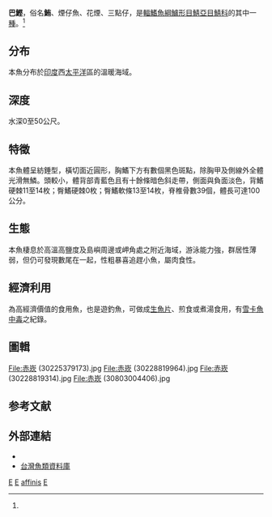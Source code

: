 {{Speciesbox 
| taxon = Euthynnus affinis 
| image = Euaff u0.gif
| status = NE
| status_system = IUCN3.1
| status_ref = <ref name = IUCN>{{cite journal | author1 = Collette, B. | author2 = Chang, S.-K. | author3 = Fox, W. | author4 = Juan Jorda, M. | author5 = Miyabe, N. | author6 = Nelson, R.  | author7 = Uozumi, Y. | display-authors = 3 | year = 2011 | title = ''Euthynnus affinis'' | journal = [[The_IUCN_Red_List_of_Threatened_Species|The IUCN Red List of Threatened Species]] | volume = 2011 | page = e.T170336A6753804 | doi = 10.2305/IUCN.UK.2011-2.RLTS.T170336A6753804.en }}</ref>
| authority = [[Cantor|Cantor]], 1849
| synonyms = *''Thynnus affinis''<br /><small>Cantor, 1849</small>
*''Euthunnus yaito''<br /><small>Kishinouye, 1915</small>
*''Euthynnus affinis yaito''<br /><small>Kishinouye, 1915</small>
*''Euthunnus wallisi''<br /><small>Whitley, 1937</small>
*''Euthynnus alletteratus affinis''<br /><small>Cantor, 1849</small>
*''Euthunnus alleteratus affinis''<br /><small>Cantor, 1849</small>
*''Euthunnus affinis yaito''<br /><small>Kishinouye, 1915</small>
*''Euthynnus yaito''<br /><small>Kishinouye, 1915</small>
*''Wanderer wallisi''<br /><small>Whitley, 1937</small>
*''Euthunnus affinis affinis''<br /><small>Cantor, 1849</small>
}}

'''巴鰹'''，俗名'''鮪'''、煙仔魚、花煙、三點仔，是[[輻鰭魚綱|輻鰭魚綱]][[鱸形目|鱸形目]][[鯖亞目|鯖亞目]][[鯖科|鯖科]]的其中一[[種|種]]。<ref name = IUCN/>

==分布==
本魚分布於[[印度|印度]]西[[太平洋|太平洋]]區的溫暖海域。

==深度==
水深0至50公尺。

==特徵==
本魚體呈紡錘型，橫切面近圓形，胸鰭下方有數個黑色斑點，除胸甲及側線外全體光滑無鱗。頭較小，體背部青藍色且有十餘條暗色斜走帶，側面與負面淡色，背鰭硬棘11至14枚；臀鰭硬棘0枚；臀鰭軟條13至14枚，脊椎骨數39個，體長可達100公分。

==生態==
本魚棲息於高溫高鹽度及島嶼周邊或岬角處之附近海域，游泳能力強，群居性薄弱，但仍可發現數尾在一起，性粗暴喜追趕小魚，屬肉食性。

==經濟利用==
為高經濟價值的食用魚，也是遊釣魚，可做成[[生魚片|生魚片]]、煎食或煮湯食用，有[[雪卡魚中毒|雪卡魚中毒]]之紀錄。

== 圖輯 ==
<gallery mode="packed" caption="台灣澎湖縣白沙鄉[[赤崁漁港|赤崁漁港]]捕獲的巴鰹">
File:赤崁 (30225379173).jpg
File:赤崁 (30228819964).jpg
File:赤崁 (30228819314).jpg
File:赤崁 (30803004406).jpg
</gallery>

==参考文献==
{{reflist}}

==外部連結==
{{Wikispecies|Euthynnus affinis}}
*{{FishBase_species|genus=Euthynnus|species=affinis|year=2011|month=12}}
*[http://fishdb.sinica.edu.tw/ 台灣魚類資料庫] {{Wayback|url=http://fishdb.sinica.edu.tw/ |date=20160304193340 }}

{{Tuna|state=autocollapse}}
{{Taxonbar|from=Q9125703}}

[[Category:食用鱼|E]]
[[Category:有毒魚類|E]]
[[Category:鮪屬|affinis]]
[[Category:1849年描述的鱼类|E]]